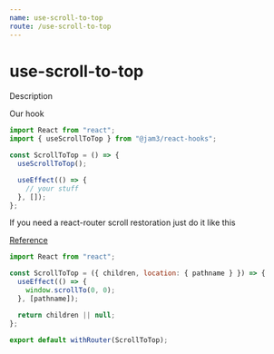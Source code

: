 ```yaml
---
name: use-scroll-to-top
route: /use-scroll-to-top
---
```


# use-scroll-to-top

Description

Our hook

```jsx
import React from "react";
import { useScrollToTop } from "@jam3/react-hooks";

const ScrollToTop = () => {
  useScrollToTop();

  useEffect(() => {
    // your stuff
  }, []);
};
```

If you need a react-router scroll restoration just do it like this

[Reference](https://github.com/ReactTraining/react-router/blob/master/packages/react-router-dom/docs/guides/scroll-restoration.md)

```jsx
import React from "react";

const ScrollToTop = ({ children, location: { pathname } }) => {
  useEffect(() => {
    window.scrollTo(0, 0);
  }, [pathname]);

  return children || null;
};

export default withRouter(ScrollToTop);
```
